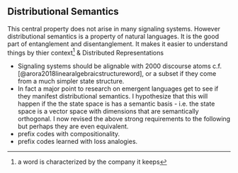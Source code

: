 
## Distributional Semantics

This central property does not arise in many signaling systems. 
However distributional semantics is a property of natural languages. It is the good part of entanglement and disentanglement. It makes it easier to understand things by thier context^[a word is characterized by the company it keeps] & Distributed Representations

- Signaling systems should be alignable with 2000 discourse atoms c.f. [@arora2018linearalgebraicstructureword], or a subset if they come from a much simpler state structure.
- In fact a major point to research on emergent languages get to see if they manifest distributional semantics. I hypothesize that this will happen if the the state space is has a semantic basis - i.e. the state space is a vector space with dimensions that are semantically orthogonal. 
I now revised the above strong requirements to the following but perhaps they are even equivalent.
- prefix codes with compositionality.
- prefix codes learned with loss analogies.